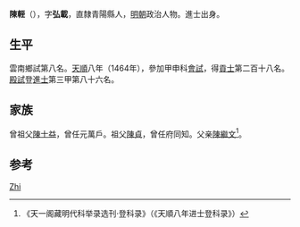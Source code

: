 '''陳輊'''（{{bd|1435年||？}}），字'''弘載'''，直隸青陽縣人，[[明朝|明朝]]政治人物。進士出身。

== 生平 ==
雲南鄉試第八名。[[天顺_(明朝)|天順]]八年（1464年），參加甲申科[[會試|會試]]，得[[貢士|貢士]]第二百十八名。[[殿試|殿試]]登[[進士|進士]]第三甲第八十六名。

== 家族 ==
曾祖父[[陳士益|陳士益]]，曾任元萬戶。祖父[[陳貞|陳貞]]，曾任府同知。父亲[[陳繼文|陳繼文]]<ref>《天一阁藏明代科举录选刊·登科录》（《天順八年进士登科录》）</ref>。

== 参考 ==
{{reflist}}

{{天順八年甲申科殿試金榜}}

{{Authority control}}
{{DEFAULTSORT:Chen陈}}
[[Category:陳姓|Zhi]]

{{明朝人物小作品}}